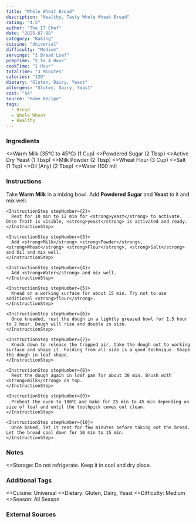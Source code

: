 ```yaml
---
title: "Whole Wheat Bread"
description: "Healthy, Tasty Whole Wheat Bread"
rating: "4.5"
author: "The IT Chef"
date: "2025-07-08"
category: "Baking"
cuisine: "Universal"
difficulty: "Medium"
servings: "1 Bread Loaf"
prepTime: "2 to 4 Hour"
cookTime: "1 Hour"
totalTime: "3 Minutes"
calories: "120"
dietary: "Gluten, Dairy, Yeast"
allergens: "Gluten, Dairy, Yeast"
cost: "$4"
source: "Home Recipe"
tags:
  - Bread
  - Whole Wheat
  - Healthy
---
```

### Ingredients

<RecipeIngredients>
<>Warm Milk (35℃ to 45℃) (1 Cup)</>
<>Powdered Sugar (2 Tbsp)</>
<>Active Dry Yeast (1 Tbsp)</>
<>Milk Powder (2 Tbsp)</>
<>Wheat Flour (3 Cup)</>
<>Salt (1 Tsp)</>
<>Oil (Any) (2 Tbsp)</>
<>Water (100 ml)</>
</RecipeIngredients>

### Instructions

<InstructionsContainer>
  <InstructionsSection title="Prepare Dough">
    <InstructionStep stepNumber={1}>
      Take <strong>Warm</strong> <strong>Milk</strong> in a mixing bowl. Add <strong>Powdered</strong> <strong>Sugar</strong> and <strong>Yeast</strong> to it and mix well.
    </InstructionStep>

    <InstructionStep stepNumber={2}>
      Rest for 10 min to 12 min for <strong>yeast</strong> to activate. Once froth is visible, <strong>yeast</strong> is activated and ready.
    </InstructionStep>

    <InstructionStep stepNumber={3}>
      Add <strong>Milk</strong> <strong>Powder</strong>, <strong>Wheat</strong> <strong>Flour</strong>, <strong>Salt</strong> and Oil and mix well.
    </InstructionStep>

    <InstructionStep stepNumber={4}>
      Add <strong>Water</strong> and mix well.
    </InstructionStep>

    <InstructionStep stepNumber={5}>
      Knead on a working surface for about 15 min. Try not to use additional <strong>flour</strong>.
    </InstructionStep>

    <InstructionStep stepNumber={6}>
      Once kneaded, rest the dough in a lightly greased bowl for 1.5 hour to 2 hour. Dough will rise and double in size.
    </InstructionStep>

    <InstructionStep stepNumber={7}>
      Knock down to release the trapped air, take the dough out to working surface and shape it. Folding from all side is a good technique. Shape the dough in loaf shape.
    </InstructionStep>

    <InstructionStep stepNumber={8}>
      Rest the dough again in loaf pan for about 30 min. Brush with <strong>milk</strong> on top.
    </InstructionStep>

    <InstructionStep stepNumber={9}>
      Preheat the oven to 180℃ and bake for 25 min to 45 min depending on size of loaf and until the toothpick comes out clean.
    </InstructionStep>

    <InstructionStep stepNumber={10}>
      Once baked, let it rest for few minutes before taking out the bread. Let the bread cool down for 10 min to 15 min.
    </InstructionStep>
  </InstructionsSection>
</InstructionsContainer>

### Notes

<RecipeNotes>
  <>Storage: Do not refrigerate. Keep it in cool and dry place.</>
</RecipeNotes>

### Additional Tags

<RecipeTags>
  <>Cuisine: Universal</>
  <>Dietary: Gluten, Dairy, Yeast</>
  <>Difficulty: Medium</>
  <>Season: All Season</>
</RecipeTags>

### External Sources

<YouTube id="7i0dNASAODY" title="Whole Wheat Bread" />

